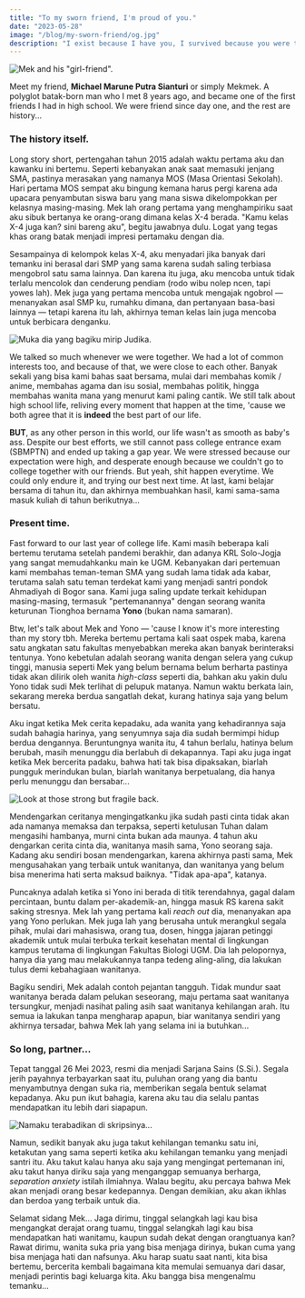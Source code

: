 ```yaml
---
title: "To my sworn friend, I'm proud of you."
date: "2023-05-28"
image: "/blog/my-sworn-friend/og.jpg"
description: "I exist because I have you, I survived because you were there in my path..."
---
```


<Img src="/blog/my-sworn-friend/cover.webp" alt='Mek and his "girl-friend".' />

Meet my friend, **Michael Marune Putra Sianturi** or simply Mekmek. A polyglot batak-born man who I met 8 years ago, and became one of the first friends I had in high school. We were friend since day one, and the rest are history...

### The history itself.

Long story short, pertengahan tahun 2015 adalah waktu pertama aku dan kawanku ini bertemu. Seperti kebanyakan anak saat memasuki jenjang SMA, pastinya merasakan yang namanya MOS (Masa Orientasi Sekolah). Hari pertama MOS sempat aku bingung kemana harus pergi karena ada upacara penyambutan siswa baru yang mana siswa dikelompokkan per kelasnya masing-masing. Mek lah orang pertama yang menghampiriku saat aku sibuk bertanya ke orang-orang dimana kelas X-4 berada. "Kamu kelas X-4 juga kan? sini bareng aku", begitu jawabnya dulu. Logat yang tegas khas orang batak menjadi impresi pertamaku dengan dia.

Sesampainya di kelompok kelas X-4, aku menyadari jika banyak dari temanku ini berasal dari SMP yang sama karena sudah saling terbiasa mengobrol satu sama lainnya. Dan karena itu juga, aku mencoba untuk tidak terlalu mencolok dan cenderung pendiam (rodo wibu nolep ncen, tapi yowes lah). Mek juga yang pertama mencoba untuk mengajak ngobrol — menanyakan asal SMP ku, rumahku dimana, dan pertanyaan basa-basi lainnya — tetapi karena itu lah, akhirnya teman kelas lain juga mencoba untuk berbicara denganku.

<Img
    src="/blog/my-sworn-friend/1.webp"
    alt="Muka dia yang bagiku mirip Judika."
/>

We talked so much whenever we were together. We had a lot of common interests too, and because of that, we were close to each other. Banyak sekali yang bisa kami bahas saat bersama, mulai dari membahas komik / anime, membahas agama dan isu sosial, membahas politik, hingga membahas wanita mana yang menurut kami paling cantik. We still talk about high school life, reliving every moment that happen at the time, 'cause we both agree that it is **indeed** the best part of our life.

**BUT**, as any other person in this world, our life wasn't as smooth as baby's ass. Despite our best efforts, we still cannot pass college entrance exam (SBMPTN) and ended up taking a gap year. We were stressed because our expectation were high, and desperate enough because we couldn't go to college together with our friends. But yeah, shit happen everytime. We could only endure it, and trying our best next time. At last, kami belajar bersama di tahun itu, dan akhirnya membuahkan hasil, kami sama-sama masuk kuliah di tahun berikutnya...

### Present time.

Fast forward to our last year of college life. Kami masih beberapa kali bertemu terutama setelah pandemi berakhir, dan adanya KRL Solo-Jogja yang sangat memudahkanku main ke UGM. Kebanyakan dari pertemuan kami membahas teman-teman SMA yang sudah lama tidak ada kabar, terutama salah satu teman terdekat kami yang menjadi santri pondok Ahmadiyah di Bogor sana. Kami juga saling update terkait kehidupan masing-masing, termasuk "pertemanannya" dengan seorang wanita keturunan Tionghoa bernama **Yono** (bukan nama samaran).

Btw, let's talk about Mek and Yono — 'cause I know it's more interesting than my story tbh. Mereka bertemu pertama kali saat ospek maba, karena satu angkatan satu fakultas menyebabkan mereka akan banyak berinteraksi tentunya. Yono kebetulan adalah seorang wanita dengan selera yang cukup tinggi, manusia seperti Mek yang belum bernama belum berharta pastinya tidak akan dilirik oleh wanita _high-class_ seperti dia, bahkan aku yakin dulu Yono tidak sudi Mek terlihat di pelupuk matanya. Namun waktu berkata lain, sekarang mereka berdua sangatlah dekat, kurang hatinya saja yang belum bersatu.

Aku ingat ketika Mek cerita kepadaku, ada wanita yang kehadirannya saja sudah bahagia harinya, yang senyumnya saja dia sudah bermimpi hidup berdua dengannya. Beruntungnya wanita itu, 4 tahun berlalu, hatinya belum berubah, masih menunggu dia berlabuh di dekapannya. Tapi aku juga ingat ketika Mek bercerita padaku, bahwa hati tak bisa dipaksakan, biarlah pungguk merindukan bulan, biarlah wanitanya berpetualang, dia hanya perlu menunggu dan bersabar...

<Img
    src="/blog/my-sworn-friend/2.webp"
    alt="Look at those strong but fragile back."
/>

Mendengarkan ceritanya mengingatkanku jika sudah pasti cinta tidak akan ada namanya memaksa dan terpaksa, seperti ketulusan Tuhan dalam mengasihi hambanya, murni cinta bukan ada maunya. 4 tahun aku dengarkan cerita cinta dia, wanitanya masih sama, Yono seorang saja. Kadang aku sendiri bosan mendengarkan, karena akhirnya pasti sama, Mek mengusahakan yang terbaik untuk wanitanya, dan wanitanya yang belum bisa menerima hati serta maksud baiknya. "Tidak apa-apa", katanya.

Puncaknya adalah ketika si Yono ini berada di titik terendahnya, gagal dalam percintaan, buntu dalam per-akademik-an, hingga masuk RS karena sakit saking stresnya. Mek lah yang pertama kali _reach out_ dia, menanyakan apa yang Yono perlukan. Mek juga lah yang berusaha untuk merangkul segala pihak, mulai dari mahasiswa, orang tua, dosen, hingga jajaran petinggi akademik untuk mulai terbuka terkait kesehatan mental di lingkungan kampus terutama di lingkungan Fakultas Biologi UGM. Dia lah pelopornya, hanya dia yang mau melakukannya tanpa tedeng aling-aling, dia lakukan tulus demi kebahagiaan wanitanya.

Bagiku sendiri, Mek adalah contoh pejantan tangguh. Tidak mundur saat wanitanya berada dalam pelukan seseorang, maju pertama saat wanitanya tersungkur, menjadi nasihat paling asih saat wanitanya kehilangan arah. Itu semua ia lakukan tanpa mengharap apapun, biar wanitanya sendiri yang akhirnya tersadar, bahwa Mek lah yang selama ini ia butuhkan...

### So long, partner...

Tepat tanggal 26 Mei 2023, resmi dia menjadi Sarjana Sains (S.Si.). Segala jerih payahnya terbayarkan saat itu, puluhan orang yang dia bantu menyambutnya dengan suka ria, memberikan segala bentuk selamat kepadanya. Aku pun ikut bahagia, karena aku tau dia selalu pantas mendapatkan itu lebih dari siapapun.

<Img
    src="/blog/my-sworn-friend/3.webp"
    alt="Namaku terabadikan di skripsinya..."
/>

Namun, sedikit banyak aku juga takut kehilangan temanku satu ini, ketakutan yang sama seperti ketika aku kehilangan temanku yang menjadi santri itu. Aku takut kalau hanya aku saja yang mengingat pertemanan ini, aku takut hanya diriku saja yang menganggap semuanya berharga, _separation anxiety_ istilah ilmiahnya. Walau begitu, aku percaya bahwa Mek akan menjadi orang besar kedepannya. Dengan demikian, aku akan ikhlas dan berdoa yang terbaik untuk dia.

Selamat sidang Mek... Jaga dirimu, tinggal selangkah lagi kau bisa mengangkat derajat orang tuamu, tinggal selangkah lagi kau bisa mendapatkan hati wanitamu, kaupun sudah dekat dengan orangtuanya kan? Rawat dirimu, wanita suka pria yang bisa menjaga dirinya, bukan cuma yang bisa menjaga hati dan nafsunya. Aku harap suatu saat nanti, kita bisa bertemu, bercerita kembali bagaimana kita memulai semuanya dari dasar, menjadi perintis bagi keluarga kita. Aku bangga bisa mengenalmu temanku...

<Quote
    author="Helen Keller"
    quote="I would rather walk with a friend in the dark, than alone in the light."
/>
